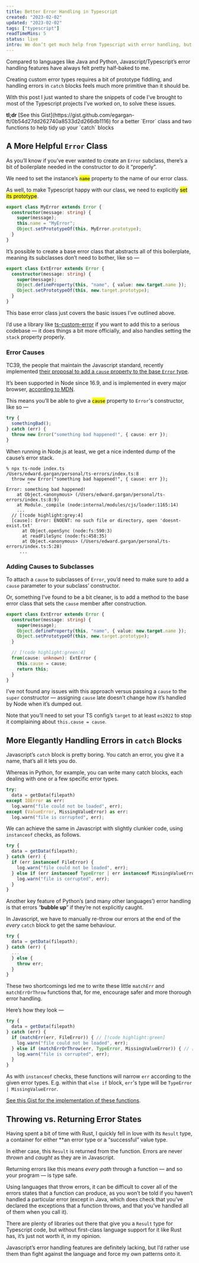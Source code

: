 ```yaml
---
title: Better Error Handling in Typescript
created: "2023-02-02"
updated: "2023-02-02"
tags: ["typescript"]
readTimeMins: 5
status: live
intro: We don’t get much help from Typescript with error handling, but there are ways we can build on its features to make things easier for ourselves.
---
```


Compared to languages like Java and Python, Javascript/Typescript’s error handling features have always felt pretty half-baked to me.

Creating custom error types requires a bit of prototype fiddling, and handling errors in `catch` blocks feels much more primitive than it should be.

With this post I just wanted to share the snippets of code I’ve brought to most of the Typescript projects I’ve worked on, to solve these issues.

<aside>
  <strong>tl;dr</strong>
  [See this Gist](https://gist.github.com/egargan-ft/0b54d27dd262740a8533d2d266db1116) for a better `Error` class and two functions to help tidy up your `catch` blocks
</aside>

## A More Helpful `Error` Class

As you’ll know if you’ve ever wanted to create an `Error` subclass, there’s a bit of boilerplate needed in the constructor to do it “properly”.

We need to set the instance’s <mark class="cyan">`name`</mark> property to the name of our error class.

As well, to make Typescript happy with our class, we need to explicitly <mark
class="purple">set its prototype</mark>.

```typescript cyan:/this.name = "MyError";/ purple:/Object.setPrototypeOf(this, MyError.prototype);/
export class MyError extends Error {
  constructor(message: string) {
    super(message);
    this.name = "MyError";
    Object.setPrototypeOf(this, MyError.prototype);
  }
}
```

It’s possible to create a base error class that abstracts all of this boilerplate, meaning its subclasses don’t need to bother, like so —

```typescript
export class ExtError extends Error {
  constructor(message: string) {
    super(message);
    Object.defineProperty(this, "name", { value: new.target.name });
    Object.setPrototypeOf(this, new.target.prototype);
  }
}
```

This base error class just covers the basic issues I’ve outlined above.

I’d use a library like [ts-custom-error](https://www.npmjs.com/package/ts-custom-error) if you want to add this to a serious codebase — it does things a bit more officially, and also handles setting the `stack` property properly.

### Error Causes

TC39, the people that maintain the Javascript standard, recently implemented [their proposal to add a `cause` property to the base `Error` type](https://github.com/tc39/proposal-error-cause).

It’s been supported in Node since 16.9, and is implemented in every major browser, [according to MDN](https://developer.mozilla.org/en-US/docs/Web/JavaScript/Reference/Global_Objects/Error/cause#browser_compatibility).

This means you’ll be able to give a <mark class="cyan">`cause`</mark> property to `Error`'s constructor, like so —

```typescript cyan:/{ cause: err }/
try {
  somethingBad();
} catch (err) {
  throw new Error("something bad happened!", { cause: err });
}
```

When running in Node.js at least, we get a nice indented dump of the cause’s error stack.

```plaintext nocopy
% npx ts-node index.ts
/Users/edward.gargan/personal/ts-errors/index.ts:8
  throw new Error("something bad happened!", { cause: err });
        ^
Error: something bad happened!
    at Object.<anonymous> (/Users/edward.gargan/personal/ts-errors/index.ts:8:9)
    at Module._compile (node:internal/modules/cjs/loader:1165:14)
    ...
  // [!code highlight:grey:4]
  [cause]: Error: ENOENT: no such file or directory, open 'doesnt-exist.txt'
      at Object.openSync (node:fs:590:3)
      at readFileSync (node:fs:458:35)
      at Object.<anonymous> (/Users/edward.gargan/personal/ts-errors/index.ts:5:28)
     ...
```

### Adding Causes to Subclasses

To attach a `cause` to subclasses of `Error`, you’d need to make sure to add a `cause` parameter to your subclass’ constructor.

Or, something I’ve found to be a bit cleaner, is to add a method to the base error class that sets the `cause` member after construction.

```typescript
export class ExtError extends Error {
  constructor(message: string) {
    super(message);
    Object.defineProperty(this, "name", { value: new.target.name });
    Object.setPrototypeOf(this, new.target.prototype);
  }

  // [!code highlight:green:4]
  from(cause: unknown): ExtError {
    this.cause = cause;
    return this;
  }
}
```

I’ve not found any issues with this approach versus passing a `cause` to the `super` constructor — assigning `cause` late doesn’t change how it’s handled by Node when it’s dumped out.

Note that you’ll need to set your TS config’s `target` to at least `es2022` to stop it complaining about `this.cause = cause`.

## More Elegantly Handling Errors in `catch` Blocks

Javascript’s `catch` block is pretty boring. You catch an error, you give it a name, that’s all it lets you do.

Whereas in Python, for example, you can write many catch blocks, each dealing with one or a few specific error types.

```python
try:
  data = getData(filepath)
except IOError as err:
  log.warn("file could not be loaded", err);
except (ValueError, MissingValueError) as err:
  log.warn("file is corrupted", err);
```

We can achieve the same in Javascript with slightly clunkier code, using `instanceof` checks, as follows.

```typescript
try {
  data = getData(filepath);
} catch (err) {
  if (err instanceof FileError) {
    log.warn("file could not be loaded", err);
  } else if (err instanceof TypeError | err instanceof MissingValueError) {
    log.warn("file is corrupted", err);
  }
}
```

Another key feature of Python’s (and many other languages’) error handling is that errors “**bubble up**” if they’re not explicitly caught.

In Javascript, we have to manually re-throw our errors at the end of the *every* `catch` block to get the same behaviour.

```typescript
try {
  data = getData(filepath);
} catch (err) {
  ...
  } else {
    throw err;
  }
}
```

These two shortcomings led me to write these little `matchErr` and `matchErrOrThrow` functions that, for me, encourage safer and more thorough error handling.

Here’s how they look —

```typescript
try {
  data = getData(filepath)
} catch (err) {
  if (matchErr(err, FileError)) { // [!code highlight:green]
    log.warn("file could not be loaded", err);
  } else if (matchErrOrThrow(err, TypeError, MissingValueError)) { // [!code highlight:green]
    log.warn("file is corrupted", err);
  }
}
```

As with `instanceof` checks, these functions will narrow `err` according to the given error types. E.g. within that `else if` block, `err`'s type will be `TypeError | MissingValueError`.

[See this Gist for the implementation of these functions](https://gist.github.com/egargan-ft/0b54d27dd262740a8533d2d266db1116).

## Throwing vs. Returning Error States

Having spent a bit of time with Rust, I quickly fell in love with its `Result` type, a container for either **an error type or a “successful” value type.

In either case, this `Result` is returned from the function. Errors are never *thrown* and *caught* as they are in Javascript.

Returning errors like this means *every path* through a function — and so your program — is type safe.

Using languages that throw errors, it can be difficult to cover all of the errors states that a function can produce, as you won’t be told if you haven’t handled a particular error (except in Java, which does check that you’ve declared the exceptions that a function throws, and that you’ve handled all of them when you call it).

There are plenty of libraries out there that give you a `Result` type for Typescript code, but without first-class language support for it like Rust has, it’s just not worth it, in my opinion.

Javascript’s error handling features are definitely lacking, but I’d rather use them than fight against the language and force my own patterns onto it.
